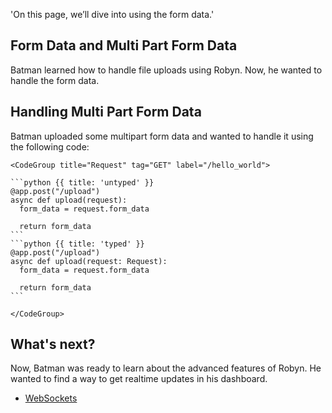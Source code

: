   'On this page, we’ll dive into using the form data.'

## Form Data and Multi Part Form Data

Batman learned how to handle file uploads using Robyn. Now, he wanted to handle the form data.


## Handling Multi Part Form Data

<Row>
<Col>
Batman uploaded some multipart form data and wanted to handle it using the following code:
</Col>
  <Col sticky>

    <CodeGroup title="Request" tag="GET" label="/hello_world">

    ```python {{ title: 'untyped' }}
    @app.post("/upload")
    async def upload(request):
      form_data = request.form_data

      return form_data
    ```
    ```python {{ title: 'typed' }}
    @app.post("/upload")
    async def upload(request: Request):
      form_data = request.form_data

      return form_data
    ```

    </CodeGroup>
  </Col>
</Row>


## What's next?

Now, Batman was ready to learn about the advanced features of Robyn. He wanted to find a way to get realtime updates in his dashboard.

- [WebSockets](/documentation/api_reference/websockets)
